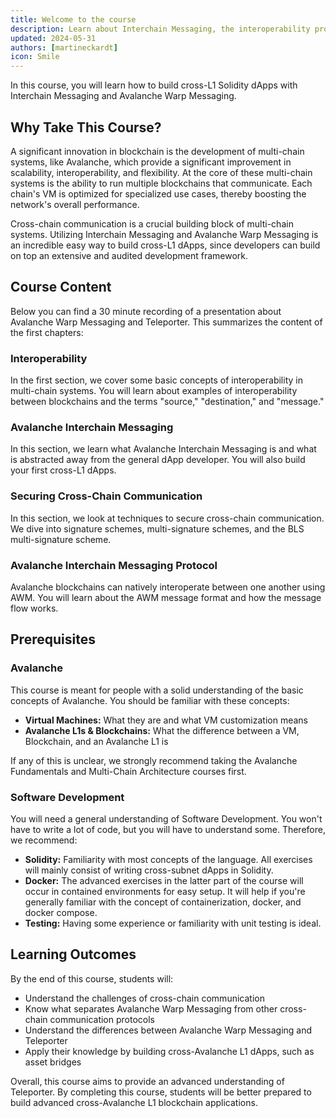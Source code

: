 ```yaml
---
title: Welcome to the course
description: Learn about Interchain Messaging, the interoperability protocol of Avalanche.
updated: 2024-05-31
authors: [martineckardt]
icon: Smile
---
```



In this course, you will learn how to build cross-L1 Solidity dApps with <GlossaryTerm>Interchain Messaging</GlossaryTerm> and Avalanche Warp Messaging.

## Why Take This Course?

A significant innovation in <GlossaryTerm>blockchain</GlossaryTerm> is the development of multi-chain systems, like <GlossaryTerm>Avalanche</GlossaryTerm>, which provide a significant improvement in scalability, interoperability, and flexibility. At the core of these multi-chain systems is the ability to run multiple blockchains that communicate. Each chain's <GlossaryTerm>VM</GlossaryTerm> is optimized for specialized use cases, thereby boosting the network's overall performance.

Cross-chain communication is a crucial building block of multi-chain systems. Utilizing <GlossaryTerm>Interchain Messaging</GlossaryTerm> and Avalanche Warp Messaging is an incredible easy way to build cross-L1 dApps, since developers can build on top an extensive and audited development framework. 

## Course Content

Below you can find a 30 minute recording of a presentation about Avalanche Warp Messaging and Teleporter. This summarizes the content of the first chapters:

<YouTube id="N6F7D4Hb87c"/>

### Interoperability 

In the first section, we cover some basic concepts of interoperability in multi-chain systems. You will learn about examples of interoperability between blockchains and the terms "source," "destination," and "message."

### Avalanche Interchain Messaging

In this section, we learn what <GlossaryTerm>Avalanche</GlossaryTerm> <GlossaryTerm>Interchain Messaging</GlossaryTerm> is and what is abstracted away from the general <GlossaryTerm>dApp</GlossaryTerm> developer. You will also build your first cross-L1 dApps.

### Securing Cross-Chain Communication

In this section, we look at techniques to secure cross-chain communication. We dive into signature schemes, multi-signature schemes, and the BLS multi-signature scheme.

### Avalanche Interchain Messaging Protocol

Avalanche blockchains can natively interoperate between one another using AWM. You will learn about the AWM message format and how the message flow works.

## Prerequisites

### Avalanche

This course is meant for people with a solid understanding of the basic concepts of Avalanche. You should be familiar with these concepts:

- **<GlossaryTerm>Virtual Machines</GlossaryTerm>:** What they are and what VM customization means
- **<GlossaryTerm>Avalanche L1</GlossaryTerm>s & Blockchains:** What the difference between a VM, <GlossaryTerm>Blockchain</GlossaryTerm>, and an Avalanche L1 is

If any of this is unclear, we strongly recommend taking the Avalanche Fundamentals and Multi-Chain Architecture courses first.

### Software Development

You will need a general understanding of Software Development. You won't have to write a lot of code, but you will have to understand some. Therefore, we recommend:

- **Solidity:** Familiarity with most concepts of the language. All exercises will mainly consist of writing cross-subnet dApps in Solidity.
- **Docker:** The advanced exercises in the latter part of the course will occur in contained environments for easy setup. It will help if you're generally familiar with the concept of containerization, docker, and docker compose.
- **Testing:** Having some experience or familiarity with unit testing is ideal.

## Learning Outcomes

By the end of this course, students will:

- Understand the challenges of cross-chain communication
- Know what separates Avalanche Warp Messaging from other cross-chain communication protocols
- Understand the differences between Avalanche Warp Messaging and Teleporter
- Apply their knowledge by building cross-<GlossaryTerm>Avalanche L1</GlossaryTerm> dApps, such as asset bridges

Overall, this course aims to provide an advanced understanding of Teleporter. By completing this course, students will be better prepared to build advanced cross-Avalanche L1 <GlossaryTerm>blockchain</GlossaryTerm> applications.